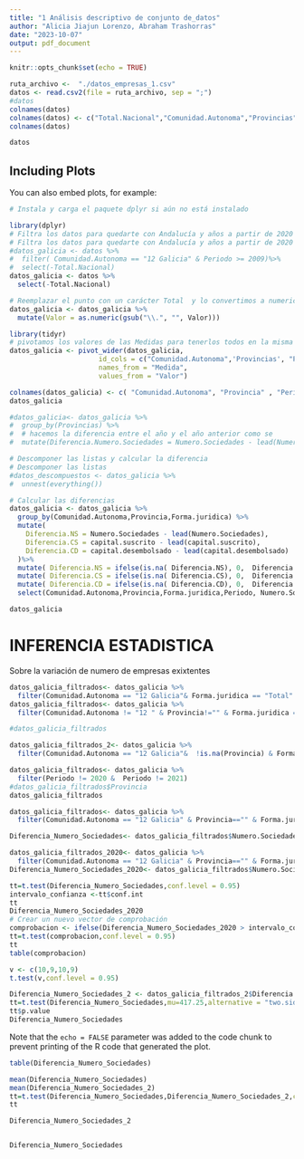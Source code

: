 ```yaml
---
title: "1 Análisis descriptivo de conjunto de_datos"
author: "Alicia Jiajun Lorenzo, Abraham Trashorras"
date: "2023-10-07"
output: pdf_document
---
```


```r
knitr::opts_chunk$set(echo = TRUE)
```



```r
ruta_archivo <-  "./datos_empresas_1.csv"
datos <- read.csv2(file = ruta_archivo, sep = ";")
#datos
colnames(datos)
colnames(datos) <- c("Total.Nacional","Comunidad.Autonoma","Provincias","Forma.juridica","Medida","Periodo", "Valor")
colnames(datos)

```


```r

datos
```

## Including Plots

You can also embed plots, for example:

```r
# Instala y carga el paquete dplyr si aún no está instalado

library(dplyr)
# Filtra los datos para quedarte con Andalucía y años a partir de 2020
# Filtra los datos para quedarte con Andalucía y años a partir de 2020
#datos_galicia <- datos %>%
#  filter( Comunidad.Autonoma == "12 Galicia" & Periodo >= 2009)%>%
#  select(-Total.Nacional)
datos_galicia <- datos %>%
  select(-Total.Nacional)

# Reemplazar el punto con un carácter Total  y lo convertimos a numerico
datos_galicia <- datos_galicia %>%
  mutate(Valor = as.numeric(gsub("\\.", "", Valor)))

library(tidyr)
# pivotamos los valores de las Medidas para tenerlos todos en la misma tabla
datos_galicia <- pivot_wider(datos_galicia, 
                      id_cols = c("Comunidad.Autonoma",'Provincias', "Periodo","Forma.juridica"), 
                      names_from = "Medida", 
                      values_from = "Valor")

colnames(datos_galicia) <- c( "Comunidad.Autonoma", "Provincia" , "Periodo", "Forma.juridica" ,"Numero.Sociedades", "capital.suscrito"   ,  "capital.desembolsado")
datos_galicia

#datos_galicia<- datos_galicia %>%
#  group_by(Provincias) %>%
#  # hacemos la diferencia entre el año y el año anterior como se 
#  mutate(Diferencia.Numero.Sociedades = Numero.Sociedades - lead(Numero.Sociedades) )

# Descomponer las listas y calcular la diferencia
# Descomponer las listas
#datos_descompuestos <- datos_galicia %>%
#  unnest(everything())

# Calcular las diferencias
datos_galicia <- datos_galicia %>%
  group_by(Comunidad.Autonoma,Provincia,Forma.juridica) %>%
  mutate(
    Diferencia.NS = Numero.Sociedades - lead(Numero.Sociedades),
    Diferencia.CS = capital.suscrito - lead(capital.suscrito),
    Diferencia.CD = capital.desembolsado - lead(capital.desembolsado)
  )%>%
  mutate( Diferencia.NS = ifelse(is.na( Diferencia.NS), 0,  Diferencia.NS))%>%
  mutate( Diferencia.CS = ifelse(is.na( Diferencia.CS), 0,  Diferencia.CS))%>%
  mutate( Diferencia.CD = ifelse(is.na( Diferencia.CD), 0,  Diferencia.CD))%>%
  select(Comunidad.Autonoma,Provincia,Forma.juridica,Periodo, Numero.Sociedades, Diferencia.NS, capital.suscrito , Diferencia.CS , capital.desembolsado,Diferencia.CD )

datos_galicia
```

# INFERENCIA ESTADISTICA

Sobre la variación de numero de empresas exixtentes

```r
datos_galicia_filtrados<- datos_galicia %>%
  filter(Comunidad.Autonoma == "12 Galicia"& Forma.juridica == "Total" & Periodo >= 2002 & Periodo < 2006)
datos_galicia_filtrados<- datos_galicia %>%
  filter(Comunidad.Autonoma != "12 " & Provincia!="" & Forma.juridica == "Total" & Periodo >= 2009)

#datos_galicia_filtrados

datos_galicia_filtrados_2<- datos_galicia %>%
  filter(Comunidad.Autonoma == "12 Galicia"&  !is.na(Provincia) & Forma.juridica == "Total" & Periodo < 2009)
```


```r
datos_galicia_filtrados<- datos_galicia %>%
  filter(Periodo != 2020 &  Periodo != 2021)
#datos_galicia_filtrados$Provincia
datos_galicia_filtrados

```


```r
datos_galicia_filtrados<- datos_galicia %>%
  filter(Comunidad.Autonoma == "12 Galicia" & Provincia=="" & Forma.juridica == "Total" & Periodo >= 2009)

Diferencia_Numero_Sociedades<- datos_galicia_filtrados$Numero.Sociedades

datos_galicia_filtrados_2020<- datos_galicia %>%
  filter(Comunidad.Autonoma == "12 Galicia" & Provincia=="" & Forma.juridica == "Total" & Periodo == 2020)
Diferencia_Numero_Sociedades_2020<- datos_galicia_filtrados$Numero.Sociedades

tt=t.test(Diferencia_Numero_Sociedades,conf.level = 0.95)
intervalo_confianza <-tt$conf.int
tt
Diferencia_Numero_Sociedades_2020
# Crear un nuevo vector de comprobación
comprobacion <- ifelse(Diferencia_Numero_Sociedades_2020 > intervalo_confianza[1] & Diferencia_Numero_Sociedades_2020 < intervalo_confianza[2], 1, 0)
tt=t.test(comprobacion,conf.level = 0.95)
tt
table(comprobacion)
```


```r
v <- c(10,9,10,9)
t.test(v,conf.level = 0.95)

```


```r
Diferencia_Numero_Sociedades_2 <- datos_galicia_filtrados_2$Diferencia.NS
tt=t.test(Diferencia_Numero_Sociedades,mu=417.25,alternative = "two.sided")
tt$p.value
Diferencia_Numero_Sociedades
```

Note that the `echo = FALSE` parameter was added to the code chunk to prevent printing of the R code that generated the plot.

```r
table(Diferencia_Numero_Sociedades)
```
```r
mean(Diferencia_Numero_Sociedades)
mean(Diferencia_Numero_Sociedades_2)
tt=t.test(Diferencia_Numero_Sociedades,Diferencia_Numero_Sociedades_2,conf.level = 0.95)
tt
```
```r
Diferencia_Numero_Sociedades_2
```
```r

```


```r
Diferencia_Numero_Sociedades
```

